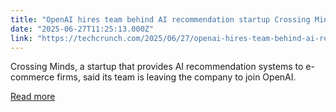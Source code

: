 ```yaml
---
title: "OpenAI hires team behind AI recommendation startup Crossing Minds"
date: "2025-06-27T11:25:13.000Z"
link: "https://techcrunch.com/2025/06/27/openai-hires-team-behind-ai-recommendation-startup-crossing-minds/"
---
```


Crossing Minds, a startup that provides AI recommendation systems to e-commerce firms, said its team is leaving the company to join OpenAI.

[Read more](https://techcrunch.com/2025/06/27/openai-hires-team-behind-ai-recommendation-startup-crossing-minds/)

